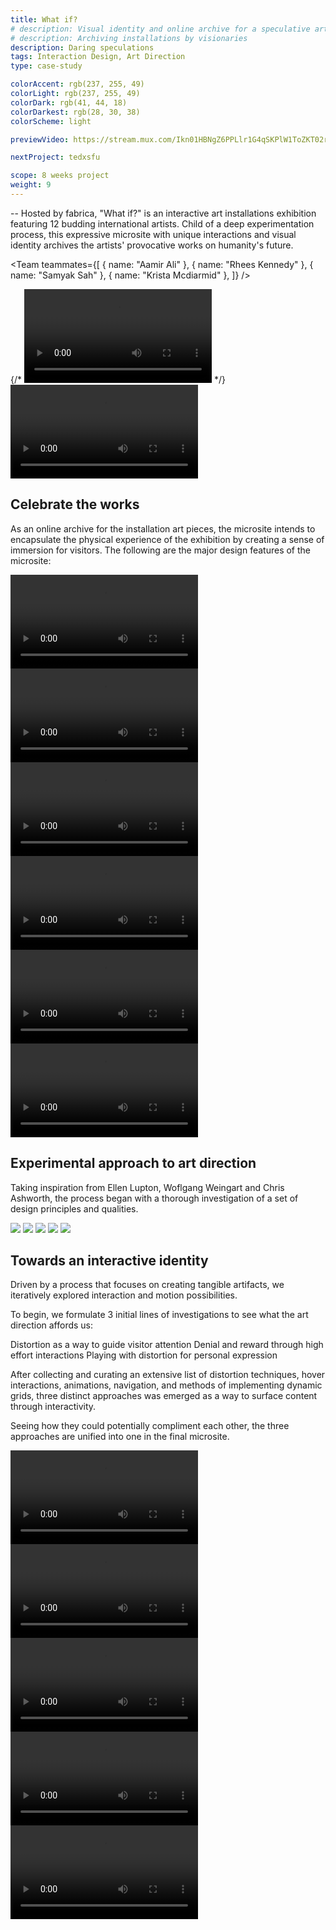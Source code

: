 ```yaml
---
title: What if?
# description: Visual identity and online archive for a speculative art exhibition
# description: Archiving installations by visionaries
description: Daring speculations
tags: Interaction Design, Art Direction
type: case-study

colorAccent: rgb(237, 255, 49)
colorLight: rgb(237, 255, 49)
colorDark: rgb(41, 44, 18)
colorDarkest: rgb(28, 30, 38)
colorScheme: light

previewVideo: https://stream.mux.com/Ikn01HBNgZ6PPLlr1G4qSKPlW1ToZKT02rLaG02zQ3poDo/capped-1080p.mp4

nextProject: tedxsfu

scope: 8 weeks project
weight: 9
---
```


<FullImage
  src="/project-assets/whatif/intro.jpg"
  priority={true}
  width={1920}
  height={3230}
/>

-- Hosted by fabrica, "What if?" is an interactive art installations exhibition featuring 12 budding international artists. Child of a deep experimentation process, this expressive microsite with unique interactions and visual identity archives the artists' provocative works on humanity's future.

<Team
  teammates={[
    { name: "Aamir Ali" },
    { name: "Rhees Kennedy" },
    { name: "Samyak Sah" },
    { name: "Krista Mcdiarmid" },
  ]}
/>

<LayoutFull>
  {/* <Video
    src="https://www.sfu.ca/~kkl64/videos/whatif/exhibition-interaction.mp4"
    width={1920}
    height={1080}
  ></Video> */}
  <Video
    src="https://stream.mux.com/O7tkraRe01a00tW75bitPzRkp7OU8xAhb2ArZRjkYNpw4/capped-1080p.mp4"
    width={1792}
    height={1071}
    canScrub={false}
  ></Video>
</LayoutFull>

<ColorShifter background="#FFF" />

## Celebrate the works

As an online archive for the installation art pieces, the microsite intends to encapsulate the physical experience of the exhibition by creating a sense of immersion for visitors. The following are the major design features of the microsite:

<LayoutMainContent grid="2/3" extraMargin>
  <Video
    src="https://stream.mux.com/YVXaRFLloBeCYTvAKxq8b6gOpePsj8W007krbsWoXf7Y/capped-1080p.mp4"
    width={1920}
    height={1080}
  >
    <Caption
      label="1"
      title="Priming Unique Interaction Pattern"
      text="The landing and introductory section act as primers to get visitors accustomed to our use of distortion to reveal content."
      overlay={false}
      topPadding
    />
  </Video>
  <Video
    src="https://stream.mux.com/4w6Dxxi7EHTj4pN6Wfl47Aww01lNxg00mmc3TRE3M028nY/capped-1080p.mp4"
    width={1920}
    height={1080}
  >
    <Caption
      label="2"
      title="Denial & Reward to Encourage Content Discovery"
      text="The exhibit selection section reveals just enough information that entices the visitor to investigate more. This is achieved by tight image cropping and the “what if” prompts."
      overlay={false}
      topPadding
    />
  </Video>
</LayoutMainContent>

<LayoutMainContent extraMargin>
  <Video
    src="https://stream.mux.com/cm3sYDJ0200sioBvFXH02n402gpz300pHLT6PoBY48aMU00mk/capped-1080p.mp4"
    width={1920}
    height={1080}
  >
    <Caption
      label="3"
      title="Individual Voices for Each Exhibit"
      text="Each exhibit page was given its own voice via unique color, font pairing and custom interaction which were inspired by its physical experience."
      overlay={false}
      topPadding
    />
  </Video>
</LayoutMainContent>

<LayoutMainContent grid="2/4" extraMargin>
  <Video
    src="https://stream.mux.com/cEBIdYk01L02CizPoUQKFddjtiWr36EKuExiPc01028RY0100/capped-1080p.mp4"
    width={1920}
    height={1080}
  >
    <Caption
      label="4"
      title="Adaptive Navigation"
      text="Visual form of the navigation bar mimics the content layout. As the visitor enters an exhibit, its visual form changes to signify a different viewing mode."
      overlay={false}
      topPadding
    />
  </Video>
  <Video
    src="https://stream.mux.com/vmUDPnQ3hwjPiqL7BY0001600S7z2kECiTAqVyT8Q3M6018/capped-1080p.mp4"
    width={1920}
    height={1080}
  >
    <Caption
      label="4"
      title="Resistive Scroll as Punctuation"
      text="On the exhibit page, resistive scrolling connects one exhibition article to another. Working with the user expectation of scrolling on websites, it subtly draws attention to a page turn at the end of an exhibit article"
      overlay={false}
      topPadding
    />
  </Video>
</LayoutMainContent>

<LayoutMainContent extraMargin>
  <Video
    src="https://stream.mux.com/00J25lPHClqHqufWIcD3M6W13uOg0102FhPHbMVZVl14a8/capped-1080p.mp4"
    width={1920}
    height={1080}
  >
    <Caption
      label="4"
      title="Draw to Reveal Artist"
      text="Below the exhibit selection page is the artist page, which is an open space where visitors can click & drag anywhere to reveal the name and portrait of all the artists involved in the exhibition."
      overlay={false}
      topPadding
    />
  </Video>
</LayoutMainContent>

## Experimental approach to art direction

Taking inspiration from Ellen Lupton, Woflgang Weingart and Chris Ashworth, the process began with a thorough investigation of a set of design principles and qualities.

<LayoutFull extraMargin>
  <Image
    src="/project-assets/whatif/three-directions.jpg"
    width={1792}
    height={949}
  >
    <Caption
      label="10"
      title="Converging from 3 Directions"
      text={`The approach I responsible for was chosen for its cohesive use of the principles and its versatility across different media.`}
      wideSpacing
    />
  </Image>
</LayoutFull>

<LayoutFull>
  <Image
    src="/project-assets/whatif/asset-wrist-band.jpg"
    width={1792}
    height={949}
  >
    <Caption
      label="11"
      title="Wrist band"
      text={`Event wrist band demonstrates the ability of this direction to both remain intact upon, and compliment various shapes`}
      wideSpacing
    />
  </Image>
</LayoutFull>

<LayoutFull>
  <Image
    src="/project-assets/whatif/asset-site-map.jpg"
    width={1792}
    height={949}
  >
    <Caption
      label="11"
      title="Site Map"
      text={`The application of a large scale site map installation illustrates how th direction adapts in large scale, functional application.`}
      wideSpacing
    />
  </Image>
</LayoutFull>

<LayoutFull>
  <Image src="/project-assets/whatif/typescale.jpg" width={1920} height={1080}>
    <Caption
      label="12"
      title="Type System with a Purpose"
      text={`I constructed a typographic system to ensure effortless alignment of cap-height and baseline across multiple type sizes, creating a structured appearance through consistent vertical rhythm.`}
      wideSpacing
    />
  </Image>
</LayoutFull>

<LayoutFull>
  <Image
    src="/project-assets/whatif/type-pairing.jpg"
    width={1920}
    height={1080}
  >
    <Caption
      label="12"
      title={`Pairing the Right Mono`}
      text={`With similar proprtions, Akkruat mono letter-form closely imitate Founder Grotesk in comparison to GT America Mono. `}
      wideSpacing
    />
  </Image>
</LayoutFull>

## Towards an interactive identity

Driven by a process that focuses on creating tangible artifacts, we iteratively explored interaction and motion possibilities.

To begin, we formulate 3 initial lines of investigations to see what the art direction affords us:

<List>
  <ListItem label="I">Distortion as a way to guide visitor attention</ListItem>
  <ListItem label="II">
    Denial and reward through high effort interactions
  </ListItem>
  <ListItem label="III">
    Playing with distortion for personal expression
  </ListItem>
</List>

After collecting and curating an extensive list of distortion techniques, hover interactions, animations, navigation, and methods of implementing dynamic grids, three distinct approaches was emerged as a way to surface content through interactivity.

Seeing how they could potentially compliment each other, the three approaches are unified into one in the final microsite.

<LayoutMainContent extraMargin>
  <Video
    src="https://stream.mux.com/OqJWYHxjNZ00lLEUFtNia9UJ3cIDj00EguMKGiOhmkVYg/capped-1080p.mp4"
    width={1920}
    height={1080}
    canScrub={false}
  >
    <Caption
      label="5"
      title="Three Approaches"
      text="Three interactions approaches emerged from precedent research and hands-on exploration."
    />
  </Video>
</LayoutMainContent>

<LayoutMainContent grid="3/2">
  <Video
    src="https://stream.mux.com/GHXOM02JXPuiqLbV001EX01wQ43eF69AfWyLzb00FCj4eA00/capped-1080p.mp4"
    width={1920}
    height={1080}
    canScrub={false}
  >
    <Caption label="6" text="My sketch on cursor interaction" />
  </Video>
  <Video
    src="https://stream.mux.com/7kp7q9EAM72V1Gog9xIavVMD2oTKFiMxlwGwlIRHe88/capped-1080p.mp4"
    width={1920}
    height={1080}
    fillHeight
    canScrub={false}
  >
    <Caption label="7" text="Hoverstate sketch" />
  </Video>
</LayoutMainContent>

<LayoutMainContent>
  <Video
    src="https://stream.mux.com/WYcmjZif2rHJDYX2M2DRCoW6udd01pKAu2wNjVbi8gPo/capped-1080p.mp4"
    width={1920}
    height={1080}
    canScrub={false}
  >
    <Caption label="8" text="My AfterEffects sketch on cursor interaction" />
  </Video>
</LayoutMainContent>

<LayoutMainContent>
  <Video
    src="https://www.sfu.ca/~kkl64/videos/whatif/exploration/processing-prototype.mp4"
    width={1920}
    height={1080}
    canScrub={false}
  >
    <Caption
      label="9"
      title="Prototyping with Code"
      text={`To test out the idea of "drawing to reveal content", I created an isolated study of the interaction on the process to give ourselves a sense of how it feels. This tangible artefact gave our team confidence to further pursue the idea.`}
      overlay={false}
      topPadding
    />
  </Video>
</LayoutMainContent>
